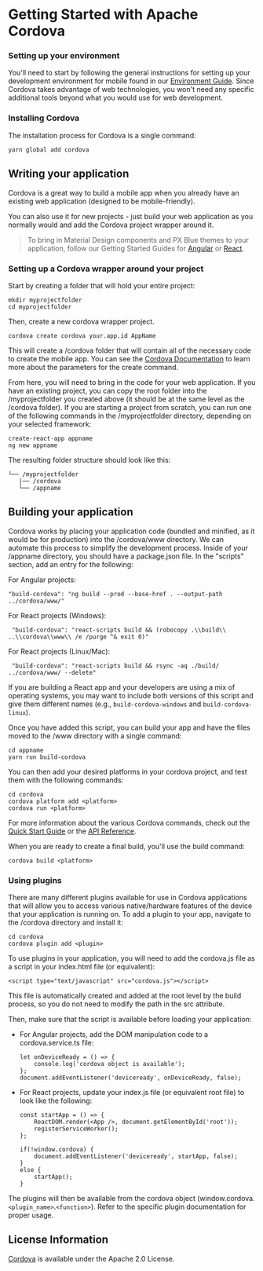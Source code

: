 # Getting Started with Apache Cordova

### Setting up your environment

You'll need to start by following the general instructions for setting up your development environment for mobile found in our [Environment Guide](/development/environment). Since Cordova takes advantage of web technologies, you won't need any specific additional tools beyond what you would use for web development.

### Installing Cordova

The installation process for Cordova is a single command:

```
yarn global add cordova
```

## Writing your application

Cordova is a great way to build a mobile app when you already have an existing web application (designed to be mobile-friendly).

You can also use it for new projects - just build your web application as you normally would and add the Cordova project wrapper around it.

> To bring in Material Design components and PX Blue themes to your application, follow our Getting Started Guides for [Angular](/development/frameworks-web/angular) or [React](/development/frameworks-web/react).

### Setting up a Cordova wrapper around your project

Start by creating a folder that will hold your entire project:

```
mkdir myprojectfolder
cd myprojectfolder
```

Then, create a new cordova wrapper project.

```
cordova create cordova your.app.id AppName
```

This will create a /cordova folder that will contain all of the necessary code to create the mobile app. You can see the [Cordova Documentation](https://cordova.apache.org/docs/en/latest/reference/cordova-cli/index.html#cordova-create-command) to learn more about the parameters for the create command.

From here, you will need to bring in the code for your web application. If you have an existing project, you can copy the root folder into the /myprojectfolder you created above (it should be at the same level as the /cordova folder). If you are starting a project from scratch, you can run one of the following commands in the /myprojectfolder directory, depending on your selected framework:

```
create-react-app appname
ng new appname
```

The resulting folder structure should look like this:

```
└── /myprojectfolder
   |── /cordova
   └── /appname
```

## Building your application

Cordova works by placing your application code (bundled and minified, as it would be for production) into the /cordova/www directory. We can automate this process to simplify the development process. Inside of your /appname directory, you should have a package.json file. In the "scripts" section, add an entry for the following:

For Angular projects:

```
"build-cordova": "ng build --prod --base-href . --output-path ../cordova/www/"
```

For React projects (Windows):

```
 "build-cordova": "react-scripts build && (robocopy .\\build\\ ..\\cordova\\www\\ /e /purge ^& exit 0)"
```

For React projects (Linux/Mac):

```
 "build-cordova": "react-scripts build && rsync -aq ./build/ ../cordova/www/ --delete"
```

If you are building a React app and your developers are using a mix of operating systems, you may want to include both versions of this script and give them different names (e.g., `build-cordova-windows` and `build-cordova-linux`).

Once you have added this script, you can build your app and have the files moved to the /www directory with a single command:

```
cd appname
yarn run build-cordova
```

You can then add your desired platforms in your cordova project, and test them with the following commands:

```
cd cordova
cordova platform add <platform>
cordova run <platform>
```

For more information about the various Cordova commands, check out the [Quick Start Guide](https://cordova.apache.org/docs/en/latest/guide/cli/) or the [API Reference](https://cordova.apache.org/docs/en/latest/reference/cordova-cli/index.html).

When you are ready to create a final build, you'll use the build command:

```
cordova build <platform>
```

### Using plugins

There are many different plugins available for use in Cordova applications that will allow you to access various native/hardware features of the device that your application is running on. To add a plugin to your app, navigate to the /cordova directory and install it:

```
cd cordova
cordova plugin add <plugin>
```

To use plugins in your application, you will need to add the cordova.js file as a script in your index.html file (or equivalent):

```
<script type="text/javascript" src="cordova.js"></script>
```

This file is automatically created and added at the root level by the build process, so you do not need to modify the path in the src attribute.

Then, make sure that the script is available before loading your application:

-   For Angular projects, add the DOM manipulation code to a cordova.service.ts file:

    ```
    let onDeviceReady = () => {
        console.log('cordova object is available');
    };
    document.addEventListener('deviceready', onDeviceReady, false);
    ```

-   For React projects, update your index.js file (or equivalent root file) to look like the following:

    ```
    const startApp = () => {
        ReactDOM.render(<App />, document.getElementById('root'));
        registerServiceWorker();
    };

    if(!window.cordova) {
        document.addEventListener('deviceready', startApp, false);
    }
    else {
        startApp();
    }
    ```

The plugins will then be available from the cordova object (window.cordova.`<plugin_name>`.`<function>`). Refer to the specific plugin documentation for proper usage.

## License Information

[Cordova](https://github.com/apache/cordova-cli/blob/master/LICENSE) is available under the Apache 2.0 License.
